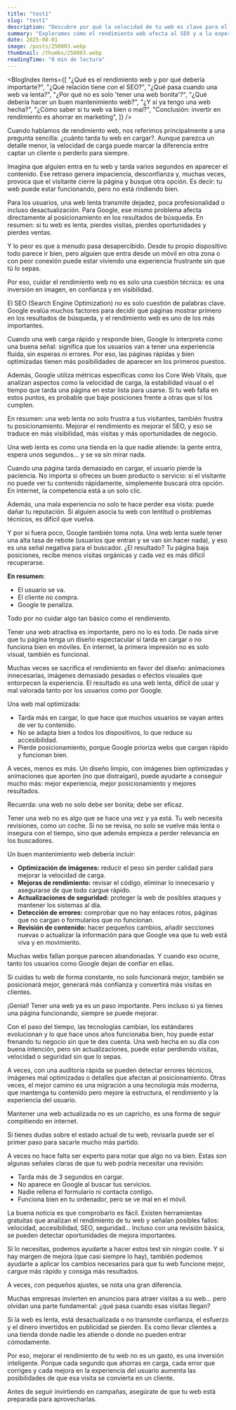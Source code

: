 ```yaml
---
title: "test1"
slug: "test1"
description: "Descubre por qué la velocidad de tu web es clave para el posicionamiento y las conversiones."
summary: "Exploramos cómo el rendimiento web afecta al SEO y a la experiencia del usuario, y qué puedes hacer para optimizar tu sitio."
date: 2025-08-01
image: /posts/250803.webp
thumbnail: /thumbs/250803.webp
readingTime: "8 min de lectura"
---
```



<BlogIndex
  items={[
    "¿Qué es el rendimiento web y por qué debería importarte?",
    "¿Qué relación tiene con el SEO?",
    "¿Qué pasa cuando una web va lenta?",
    "¿Por qué no es solo 'tener una web bonita'?",
    "¿Qué debería hacer un buen mantenimiento web?",
    "¿Y si ya tengo una web hecha?",
    "¿Cómo saber si tu web va bien o mal?",
    "Conclusión: invertir en rendimiento es ahorrar en marketing",
  ]}
/>

<BlogSection title="¿Qué es el rendimiento web y por qué debería importarte?">
Cuando hablamos de rendimiento web, nos referimos principalmente a una pregunta sencilla: ¿cuánto tarda tu web en cargar?. Aunque parezca un detalle menor, la velocidad de carga puede marcar la diferencia entre captar un cliente o perderlo para siempre.

Imagina que alguien entra en tu web y tarda varios segundos en aparecer el contenido. Ese retraso genera impaciencia, desconfianza y, muchas veces, provoca que el visitante cierre la página y busque otra opción. Es decir: tu web puede estar funcionando, pero no está rindiendo bien.

Para los usuarios, una web lenta transmite dejadez, poca profesionalidad o incluso desactualización. Para Google, ese mismo problema afecta directamente al posicionamiento en los resultados de búsqueda. En resumen: si tu web es lenta, pierdes visitas, pierdes oportunidades y pierdes ventas.

Y lo peor es que a menudo pasa desapercibido. Desde tu propio dispositivo todo parece ir bien, pero alguien que entra desde un móvil en otra zona o con peor conexión puede estar viviendo una experiencia frustrante sin que tú lo sepas.

Por eso, cuidar el rendimiento web no es solo una cuestión técnica: es una inversión en imagen, en confianza y en visibilidad.

</BlogSection>

<BlogSection title="¿Qué relación tiene con el SEO?">
El SEO (Search Engine Optimization) no es solo cuestión de palabras clave. Google evalúa muchos factores para decidir qué páginas mostrar primero en los resultados de búsqueda, y el rendimiento web es uno de los más importantes.

Cuando una web carga rápido y responde bien, Google lo interpreta como una buena señal: significa que los usuarios van a tener una experiencia fluida, sin esperas ni errores. Por eso, las páginas rápidas y bien optimizadas tienen más posibilidades de aparecer en los primeros puestos.

Además, Google utiliza métricas específicas como los Core Web Vitals, que analizan aspectos como la velocidad de carga, la estabilidad visual o el tiempo que tarda una página en estar lista para usarse. Si tu web falla en estos puntos, es probable que baje posiciones frente a otras que sí los cumplen.

En resumen: una web lenta no solo frustra a tus visitantes, también frustra tu posicionamiento. Mejorar el rendimiento es mejorar el SEO, y eso se traduce en más visibilidad, más visitas y más oportunidades de negocio.

</BlogSection>

<BlogSection title="¿Qué pasa cuando una web va lenta?">
Una web lenta es como una tienda en la que nadie atiende: la gente entra, espera unos segundos... y se va sin mirar nada.

Cuando una página tarda demasiado en cargar, el usuario pierde la paciencia. No importa si ofreces un buen producto o servicio: si el visitante no puede ver tu contenido rápidamente, simplemente buscará otra opción. En internet, la competencia está a un solo clic.

Además, una mala experiencia no solo te hace perder esa visita: puede dañar tu reputación. Si alguien asocia tu web con lentitud o problemas técnicos, es difícil que vuelva.

Y por si fuera poco, Google también toma nota. Una web lenta suele tener una alta tasa de rebote (usuarios que entran y se van sin hacer nada), y eso es una señal negativa para el buscador. ¿El resultado? Tu página baja posiciones, recibe menos visitas orgánicas y cada vez es más difícil recuperarse.

**En resumen:**

- El usuario se va.
- El cliente no compra.
- Google te penaliza.

Todo por no cuidar algo tan básico como el rendimiento.

</BlogSection>

<BlogSection title="¿Por qué no es solo 'tener una web bonita'?">
Tener una web atractiva es importante, pero no lo es todo. De nada sirve que tu página tenga un diseño espectacular si tarda en cargar o no funciona bien en móviles. En internet, la primera impresión no es solo visual, también es funcional.

Muchas veces se sacrifica el rendimiento en favor del diseño: animaciones innecesarias, imágenes demasiado pesadas o efectos visuales que entorpecen la experiencia. El resultado es una web lenta, difícil de usar y mal valorada tanto por los usuarios como por Google.

Una web mal optimizada:

- Tarda más en cargar, lo que hace que muchos usuarios se vayan antes de ver tu contenido.
- No se adapta bien a todos los dispositivos, lo que reduce su accesibilidad.
- Pierde posicionamiento, porque Google prioriza webs que cargan rápido y funcionan bien.

A veces, menos es más. Un diseño limpio, con imágenes bien optimizadas y animaciones que aporten (no que distraigan), puede ayudarte a conseguir mucho más: mejor experiencia, mejor posicionamiento y mejores resultados.

Recuerda: una web no solo debe ser bonita; debe ser eficaz.

</BlogSection>

<BlogSection title="¿Qué debería hacer un buen mantenimiento web?">
Tener una web no es algo que se hace una vez y ya está. Tu web necesita revisiones, como un coche. Si no se revisa, no solo se vuelve más lenta o insegura con el tiempo, sino que además empieza a perder relevancia en los buscadores.

Un buen mantenimiento web debería incluir:

- **Optimización de imágenes:** reducir el peso sin perder calidad para mejorar la velocidad de carga.
- **Mejoras de rendimiento:** revisar el código, eliminar lo innecesario y asegurarse de que todo cargue rápido.
- **Actualizaciones de seguridad:** proteger la web de posibles ataques y mantener los sistemas al día.
- **Detección de errores:** comprobar que no hay enlaces rotos, páginas que no cargan o formularios que no funcionan.
- **Revisión de contenido:** hacer pequeños cambios, añadir secciones nuevas o actualizar la información para que Google vea que tu web está viva y en movimiento.

Muchas webs fallan porque parecen abandonadas. Y cuando eso ocurre, tanto los usuarios como Google dejan de confiar en ellas.

Si cuidas tu web de forma constante, no solo funcionará mejor, también se posicionará mejor, generará más confianza y convertirá más visitas en clientes.

</BlogSection>

<BlogSection title="¿Y si ya tengo una web hecha?">
¡Genial! Tener una web ya es un paso importante. Pero incluso si ya tienes una página funcionando, siempre se puede mejorar.

Con el paso del tiempo, las tecnologías cambian, los estándares evolucionan y lo que hace unos años funcionaba bien, hoy puede estar frenando tu negocio sin que te des cuenta. Una web hecha en su día con buena intención, pero sin actualizaciones, puede estar perdiendo visitas, velocidad o seguridad sin que lo sepas.

A veces, con una auditoría rápida se pueden detectar errores técnicos, imágenes mal optimizadas o detalles que afectan al posicionamiento. Otras veces, el mejor camino es una migración a una tecnología más moderna, que mantenga tu contenido pero mejore la estructura, el rendimiento y la experiencia del usuario.

Mantener una web actualizada no es un capricho, es una forma de seguir compitiendo en internet.

Si tienes dudas sobre el estado actual de tu web, revisarla puede ser el primer paso para sacarle mucho más partido.

</BlogSection>

<BlogSection title="¿Cómo saber si tu web va bien o mal?">
A veces no hace falta ser experto para notar que algo no va bien. Estas son algunas señales claras de que tu web podría necesitar una revisión:

- Tarda más de 3 segundos en cargar.
- No aparece en Google al buscar tus servicios.
- Nadie rellena el formulario ni contacta contigo.
- Funciona bien en tu ordenador, pero se ve mal en el móvil.

La buena noticia es que comprobarlo es fácil. Existen herramientas gratuitas que analizan el rendimiento de tu web y señalan posibles fallos: velocidad, accesibilidad, SEO, seguridad… Incluso con una revisión básica, se pueden detectar oportunidades de mejora importantes.

Si lo necesitas, podemos ayudarte a hacer estos test sin ningún coste. Y si hay margen de mejora (que casi siempre lo hay), también podemos ayudarte a aplicar los cambios necesarios para que tu web funcione mejor, cargue más rápido y consiga más resultados.

A veces, con pequeños ajustes, se nota una gran diferencia.

</BlogSection>

<BlogSection title="Conclusión: invertir en rendimiento es ahorrar en marketing">
Muchas empresas invierten en anuncios para atraer visitas a su web… pero olvidan una parte fundamental: ¿qué pasa cuando esas visitas llegan?

Si la web es lenta, está desactualizada o no transmite confianza, el esfuerzo y el dinero invertidos en publicidad se pierden. Es como llevar clientes a una tienda donde nadie les atiende o donde no pueden entrar cómodamente.

Por eso, mejorar el rendimiento de tu web no es un gasto, es una inversión inteligente. Porque cada segundo que ahorras en carga, cada error que corriges y cada mejora en la experiencia del usuario aumenta las posibilidades de que esa visita se convierta en un cliente.

Antes de seguir invirtiendo en campañas, asegúrate de que tu web está preparada para aprovecharlas.

</BlogSection>
